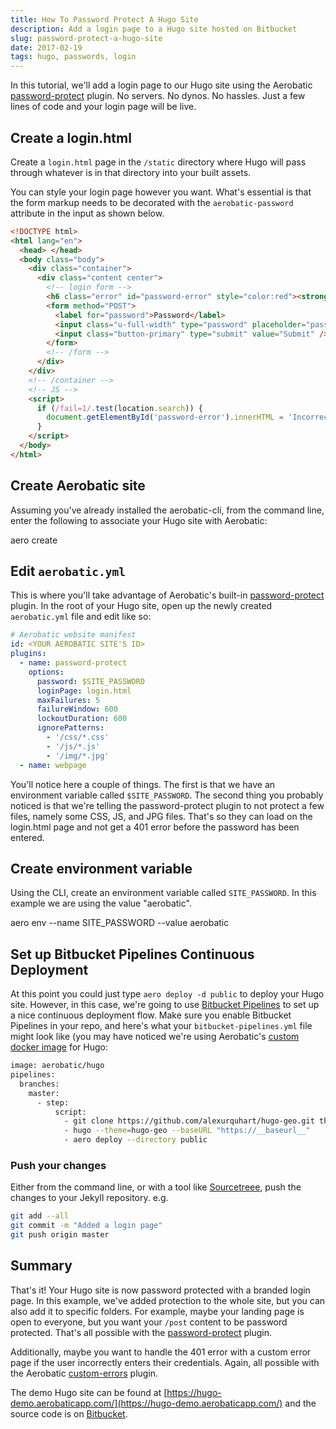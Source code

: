```yaml
---
title: How To Password Protect A Hugo Site
description: Add a login page to a Hugo site hosted on Bitbucket
slug: password-protect-a-hugo-site
date: 2017-02-19
tags: hugo, passwords, login
---
```



In this tutorial, we'll add a login page to our Hugo site using the Aerobatic [password-protect](/docs/plugins/password-protect/) plugin. No servers. No dynos. No hassles. Just a few lines of code and your login page will be live.

## Create a login.html

Create a `login.html` page in the `/static` directory where Hugo will pass through whatever is in that directory into your built assets.

You can style your login page however you want. What's essential is that the form markup needs to be decorated with the `aerobatic-password` attribute in the input as shown below.

```html
<!DOCTYPE html>
<html lang="en">
  <head> </head>
  <body class="body">
    <div class="container">
      <div class="content center">
        <!-- login form -->
        <h6 class="error" id="password-error" style="color:red"><strong></strong></h6>
        <form method="POST">
          <label for="password">Password</label>
          <input class="u-full-width" type="password" placeholder="password" name="aerobatic-password" id="aerobatic-password" />
          <input class="button-primary" type="submit" value="Submit" />
        </form>
        <!-- /form -->
      </div>
    </div>
    <!-- /container -->
    <!-- JS -->
    <script>
      if (/fail=1/.test(location.search)) {
        document.getElementById('password-error').innerHTML = 'Incorrect Password';
      }
    </script>
  </body>
</html>
```

## Create Aerobatic site

Assuming you've already installed the aerobatic-cli, from the command line, enter the following to associate your Hugo site with Aerobatic:

<Cli>aero create</Cli>

## Edit `aerobatic.yml`

This is where you'll take advantage of Aerobatic's built-in [password-protect](https://www.aerobatic.com/docs/plugins/password-protect/) plugin. In the root of your Hugo site, open up the newly created `aerobatic.yml` file and edit like so:

```yaml
# Aerobatic website manifest
id: <YOUR AEROBATIC SITE'S ID>
plugins:
  - name: password-protect
    options:
      password: $SITE_PASSWORD
      loginPage: login.html
      maxFailures: 5
      failureWindow: 600
      lockoutDuration: 600
      ignorePatterns:
        - '/css/*.css'
        - '/js/*.js'
        - '/img/*.jpg'
  - name: webpage
```

You'll notice here a couple of things. The first is that we have an environment variable called `$SITE_PASSWORD`. The second thing you probably noticed is that we're telling the password-protect plugin to not protect a few files, namely some CSS, JS, and JPG files. That's so they can load on the login.html page and not get a 401 error before the password has been entered.

## Create environment variable

Using the CLI, create an environment variable called `SITE_PASSWORD`. In this example we are using the value "aerobatic".

<Cli>aero env --name SITE_PASSWORD --value aerobatic</Cli>

## Set up Bitbucket Pipelines Continuous Deployment

At this point you could just type `aero deploy -d public` to deploy your Hugo site. However, in this case, we're going to use [Bitbucket Pipelines](https://bitbucket.org/product/features/pipelines) to set up a nice continuous deployment flow. Make sure you enable Bitbucket Pipelines in your repo, and here's what your `bitbucket-pipelines.yml` file might look like (you may have noticed we're using Aerobatic's [custom docker image](https://www.aerobatic.com/blog/optimized-docker-images-continuous-deployment/) for Hugo:

```bash
image: aerobatic/hugo
pipelines:
  branches:
    master:
      - step:
          script:
            - git clone https://github.com/alexurquhart/hugo-geo.git themes/hugo-geo
            - hugo --theme=hugo-geo --baseURL "https://__baseurl__"
            - aero deploy --directory public
```

### Push your changes

Either from the command line, or with a tool like [Sourcetreee](https://www.sourcetreeapp.com/), push the changes to your Jekyll repository. e.g.

```bash
git add --all
git commit -m "Added a login page"
git push origin master
```

## Summary

That's it! Your Hugo site is now password protected with a branded login page. In this example, we've added protection to the whole site, but you can also add it to specific folders. For example, maybe your landing page is open to everyone, but you want your `/post` content to be password protected. That's all possible with the [password-protect](/docs/plugins/password-protect/) plugin.

Additionally, maybe you want to handle the 401 error with a custom error page if the user incorrectly enters their credentials. Again, all possible with the Aerobatic [custom-errors](/docs/custom-error-pages) plugin.

The demo Hugo site can be found at [https://hugo-demo.aerobaticapp.com/](https://hugo-demo.aerobaticapp.com/) and the source code is on [Bitbucket](https://bitbucket.org/dundonian/hugo-demo/src).
